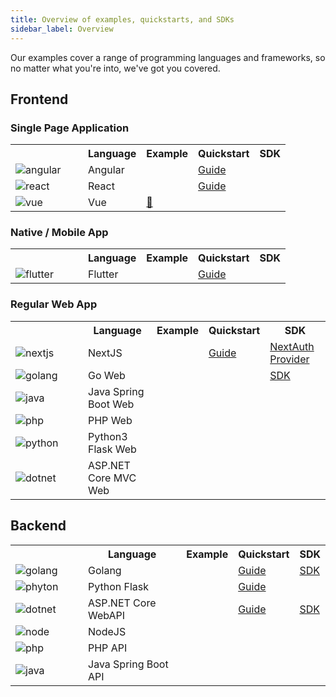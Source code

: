 ```yaml
---
title: Overview of examples, quickstarts, and SDKs
sidebar_label: Overview
---
```


Our examples cover a range of programming languages and frameworks, so no matter what you're into, we've got you covered.

## Frontend

### Single Page Application

<table>
  <tr>
    <th></th>
    <th>Language</th>
    <th>Example</th>
    <th>Quickstart</th>
    <th>SDK</th>
  </tr>
  <tr>
    <td width="100px">
      <img src="/docs/img/tech/angular.svg" alt="angular"/>
    </td>
    <td>Angular</td>
    <td><a href="https://github.com/zitadel/zitadel-angular" target="_blank"><i class="lab la-github"></i></a></td>
    <td><a href="/examples/login/angular">Guide</a></td>
    <td></td>
  </tr>
  <tr>
    <td width="100px">
      <img src="/docs/img/tech/react.png" alt="react"/>
    </td>
    <td>React</td>
    <td><a href="https://github.com/zitadel/react-user-authentication" target="_blank"><i class="lab la-github"></i></a></td>
    <td><a href="/examples/login/react">Guide</a></td>
    <td></td>
  </tr>
  <tr>
    <td width="100px">
      <img src="/docs/img/tech/vue.svg" alt="vue"/>
    </td>
    <td>Vue</td>
    <td><a href="https://github.com/zitadel/zitadel/issues/5223" target="_blank">🚧</a></td>
    <td></td>
    <td></td>
  </tr>
</table>

### Native / Mobile App

<table>
  <tr>
    <th></th>
    <th>Language</th>
    <th>Example</th>
    <th>Quickstart</th>
    <th>SDK</th>
  </tr>
  <tr>
    <td width="100px">
      <img src="/docs/img/tech/flutter.svg" alt="flutter"/>
    </td>
    <td>Flutter</td>
    <td><a href="https://github.com/zitadel/zitadel_flutter" target="_blank"><i class="lab la-github"></i></a></td>
    <td><a href="/examples/login/flutter">Guide</a></td>
    <td></td>
  </tr>
</table>

### Regular Web App

<table>
  <tr>
    <th></th>
    <th>Language</th>
    <th>Example</th>
    <th>Quickstart</th>
    <th>SDK</th>
  </tr>
  <tr>
    <td width="100px">
      <img src="/docs/img/tech/nextjs.svg" alt="nextjs"/>
    </td>
    <td>NextJS</td>
    <td><a href="https://github.com/zitadel/zitadel-nextjs" target="_blank"><i class="lab la-github"></i></a></td>
    <td><a href="/examples/login/nextjs">Guide</a></td>
    <td><a href="./sdks#more">NextAuth Provider</a></td>
  </tr>
  <tr>
    <td width="100px">
      <img src="/docs/img/tech/golang.svg" alt="golang"/>
    </td>
    <td>Go Web</td>
    <td></td>
    <td></td>
    <td><a href="./sdks">SDK</a></td>
  </tr>
  <tr>
    <td width="100px">
      <img src="/docs/img/tech/java.svg" alt="java"/>
    </td>
    <td>Java Spring Boot Web</td>
    <td><a href="https://github.com/zitadel/zitadel-java" target="_blank"><i class="lab la-github"></i></a></td>
    <td></td>
    <td></td>
  </tr>
  <tr>
    <td width="100px">
      <img src="/docs/img/tech/php.svg" alt="php"/>
    </td>
    <td>PHP Web</td>
    <td></td>
    <td></td>
    <td></td>
  </tr>
  <tr>
    <td width="100px">
      <img src="/docs/img/tech/python.svg" alt="python"/>
    </td>
    <td>Python3 Flask Web</td>
    <td></td>
    <td></td>
    <td></td>
  </tr>
  <tr>
    <td width="100px">
      <img src="/docs/img/tech/dotnet.svg" alt="dotnet"/>
    </td>
    <td>ASP.NET Core MVC Web</td>
    <td></td>
    <td></td>
    <td></td>
  </tr>
</table>

## Backend

<table>
  <tr>
    <th></th>
    <th>Language</th>
    <th>Example</th>
    <th>Quickstart</th>
    <th>SDK</th>
  </tr>
  <tr>
    <td width="100px">
      <img src="/docs/img/tech/golang.svg" alt="golang"/>
    </td>
    <td>Golang</td>
    <td><a href="https://github.com/zitadel/zitadel-go" target="_blank"><i class="lab la-github"></i></a></td>
    <td><a href="./secure-api/go">Guide</a></td>
    <td><a href="https://github.com/zitadel/zitadel-go" target="_blank">SDK</a></td>
  </tr>
  <tr>
    <td>
      <img src="/docs/img/tech/python.svg" alt="phyton"/>
    </td>
    <td>Python Flask</td>
    <td><a href="https://github.com/zitadel/example-api-python3-flask" target="_blank"><i class="lab la-github"></i></a></td>
    <td><a href="./secure-api/python-flask">Guide</a></td>
    <td></td>
  </tr>
  <tr>
    <td>
      <img src="/docs/img/tech/dotnet.svg" alt="dotnet"/>
    </td>
    <td>ASP.NET Core WebAPI</td>
    <td></td>
    <td><a href="./call-zitadel-api/dot-net">Guide</a></td>
    <td><a href="https://github.com/smartive/zitadel-net">SDK</a></td>
  </tr>
  <tr>
    <td>
      <img src="/docs/img/tech/nodejs.svg" alt="node"/>
    </td>
    <td>NodeJS</td>
    <td></td>
    <td></td>
    <td></td>
  </tr>
  <tr>
    <td width="100px">
      <img src="/docs/img/tech/php.svg" alt="php"/>
    </td>
    <td>PHP API</td>
    <td></td>
    <td></td>
    <td></td>
  </tr>
  <tr>
    <td>
      <img src="/docs/img/tech/java.svg" alt="java"/>
    </td>
    <td>Java Spring Boot API</td>
    <td><a href="https://github.com/zitadel/zitadel-java" target="_blank"><i class="lab la-github"></i></a></td>
    <td></td>
    <td></td>
  </tr>
</table>
